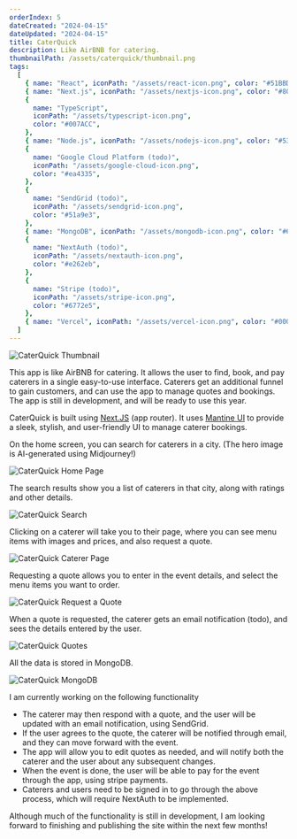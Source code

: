 ```yaml
---
orderIndex: 5
dateCreated: "2024-04-15"
dateUpdated: "2024-04-15"
title: CaterQuick
description: Like AirBNB for catering.
thumbnailPath: /assets/caterquick/thumbnail.png
tags:
  [
    { name: "React", iconPath: "/assets/react-icon.png", color: "#51BBD8" },
    { name: "Next.js", iconPath: "/assets/nextjs-icon.png", color: "#808080" },
    {
      name: "TypeScript",
      iconPath: "/assets/typescript-icon.png",
      color: "#007ACC",
    },
    { name: "Node.js", iconPath: "/assets/nodejs-icon.png", color: "#539E43" },
    {
      name: "Google Cloud Platform (todo)",
      iconPath: "/assets/google-cloud-icon.png",
      color: "#ea4335",
    },
    {
      name: "SendGrid (todo)",
      iconPath: "/assets/sendgrid-icon.png",
      color: "#51a9e3",
    },
    { name: "MongoDB", iconPath: "/assets/mongodb-icon.png", color: "#6cac48" },
    {
      name: "NextAuth (todo)",
      iconPath: "/assets/nextauth-icon.png",
      color: "#e262eb",
    },
    {
      name: "Stripe (todo)",
      iconPath: "/assets/stripe-icon.png",
      color: "#6772e5",
    },
    { name: "Vercel", iconPath: "/assets/vercel-icon.png", color: "#000000" },
  ]
---
```


<img src="/assets/caterquick/thumbnail.png" alt="CaterQuick Thumbnail" />

This app is like AirBNB for catering.
It allows the user to find, book, and pay caterers in a single easy-to-use interface.
Caterers get an additional funnel to gain customers, and can use the app to manage quotes and bookings.
The app is still in development, and will be ready to use this year.

CaterQuick is built using [Next.JS](https://nextjs.org/) (app router).
It uses [Mantine UI](https://mantine.dev/) to provide a sleek, stylish, and user-friendly UI to manage caterer bookings.

On the home screen, you can search for caterers in a city. (The hero image is AI-generated using Midjourney!)

<img src="/assets/caterquick/image-1.png" alt="CaterQuick Home Page" />

The search results show you a list of caterers in that city, along with ratings and other details.

<img src="/assets/caterquick/image-2.png" alt="CaterQuick Search" />

Clicking on a caterer will take you to their page, where you can see menu items with images and prices, and also request a quote.

<img src="/assets/caterquick/image-3.png" alt="CaterQuick Caterer Page" />

Requesting a quote allows you to enter in the event details, and select the menu items you want to order.

<img src="/assets/caterquick/image-4.png" alt="CaterQuick Request a Quote" />

When a quote is requested, the caterer gets an email notification (todo), and sees the details entered by the user.

<img src="/assets/caterquick/image-5.png" alt="CaterQuick Quotes" />

All the data is stored in MongoDB.

<img src="/assets/caterquick/image-6.png" alt="CaterQuick MongoDB" />

I am currently working on the following functionality

- The caterer may then respond with a quote, and the user will be updated with an email notification, using SendGrid.
- If the user agrees to the quote, the caterer will be notified through email, and they can move forward with the event.
- The app will allow you to edit quotes as needed, and will notify both the caterer and the user about any subsequent changes.
- When the event is done, the user will be able to pay for the event through the app, using stripe payments.
- Caterers and users need to be signed in to go through the above process, which will require NextAuth to be implemented.

Although much of the functionality is still in development, I am looking forward to finishing and publishing the site within the next few months!

